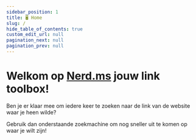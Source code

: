 ```yaml
---
sidebar_position: 1
title: 🖥 Home
slug: /
hide_table_of_contents: true
custom_edit_url: null
pagination_next: null
pagination_prev: null
---
```

<head>

</head>


# Welkom op [Nerd.ms](/) jouw link toolbox!

Ben je er klaar mee om iedere keer te zoeken naar de link van de website waar je heen wilde?

Gebruik dan onderstaande zoekmachine om nog sneller uit te komen op waar je wilt zijn!


<CommandsTable
  columns={columns}
  data={commands}
/>